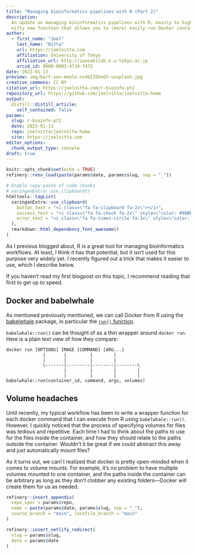 ```yaml
---
title: "Managing bioinformatics pipelines with R (Part 2)"
description:
  An update on managing bioinformatics pipelines with R, mainly to highlight a
  nifty new function that allows you to (more) easily run Docker containers.
author:
  - first_name: "Joel"
    last_name: "Nitta"
    url: https://joelnitta.com
    affiliation: University of Tokyo
    affiliation_url: http://iwasakilab.k.u-tokyo.ac.jp
    orcid_id: 0000-0003-4719-7472
date: 2022-01-13
preview: img/bart-van-meele-ns4bIZ6XeGY-unsplash.jpg
creative_commons: CC BY
citation_url: https://joelnitta.com/r-bioinfo-pt2 
repository_url: https://github.com/joelnitta/joelnitta-home
output:
  distill::distill_article:
    self_contained: false
params:
  slug: r-bioinfo-pt2
  date: 2022-01-13
  repo: joelnitta/joelnitta-home
  site: https://joelnitta.com
editor_options: 
  chunk_output_type: console
draft: true
---
```


<!----
checklist:
  - check the "update me" messages in YAML above
  - initialise the _renv folder with refinery::renv_new("name of post folder")
  - populate the lockfile with refinery::renv_snapshot("name of post folder")
  - update the _renv folder from snapshot with refinery::restore("name of post folder")
---->


<!--------------- setup post ----------------->

```r
knitr::opts_chunk$set(echo = TRUE)
refinery::renv_load(paste(params$date, params$slug, sep = "_"))
```

```r
# Enable copy-paste of code chunks
# xaringanExtra::use_clipboard()
htmltools::tagList(
  xaringanExtra::use_clipboard(
    button_text = "<i class=\"fa fa-clipboard fa-2x\"></i>",
    success_text = "<i class=\"fa fa-check fa-2x\" style=\"color: #90BE6D\"></i>",
    error_text = "<i class=\"fa fa-times-circle fa-2x\" style=\"color: #F94144\"></i>"
  ),
  rmarkdown::html_dependency_font_awesome()
)
```

<!--------------- post ----------------->

As I previous blogged about, R is a great tool for managing bioinformatics workflows. At least, I think it has that potential, but it isn't used for this purpose very widely yet. I recently figured out a trick that makes it easier to use, which I describe below.

If you haven't read my first blogpost on this topic, I recommend reading that first to get up to speed.

## Docker and babelwhale

As mentioned previously mentioned, we can call Docker from R using the [babelwhale](https://github.com/dynverse/babelwhale) package, in particular the [`run()` function](https://www.rdocumentation.org/packages/babelwhale/versions/1.0.3/topics/run).

`babelwhale::run()` can be thought of as a thin wrapper around `docker run`. Here is a plain text view of how they compare:

```
docker run [OPTIONS] IMAGE [COMMAND] [ARG...]
              |       |         |        |  
              |       |         |        |                
              \-------|---------|--------|--------\  
                      |         |        |        |
                      |         |        |        |
babelwhale::run(container_id, command, args, volumes)
```

## Volume headaches

Until recently, my typical workflow has been to write a wrapper function for each docker command that I can execute from R using `babelwhale::run()`. However, I quickly noticed that the process of specifying volumes for files was tedious and repetitive. Each time I had to think about the paths to use for the files inside the container, and how they should relate to the paths outside the container. Wouldn't it be great if we could abstract this away and just automatically mount files?

As it turns out, we can! I realized that docker is pretty open-minded when it comes to volume mounts. For example, it's no problem to have multiple volumes mounted to one container, and the paths inside the container can be arbitrary as long as they don't clobber any existing folders---Docker will create them for us as needed.

<!--------------- appendices ----------------->

```r
refinery::insert_appendix(
  repo_spec = params$repo, 
  name = paste(params$date, params$slug, sep = "_"),
  source_branch = "main", lockfile_branch = "main"
)
```


<!--------------- miscellanea ----------------->

```r
refinery::insert_netlify_redirect(
  slug = params$slug, 
  date = params$date
)
```
